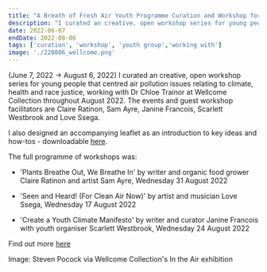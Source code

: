 ```yaml
---
title: "A Breath of Fresh Air Youth Programme Curation and Workshop for Wellcome Collection"
description: "I curated an creative, open workshop series for young people that centred air pollution issues relating to climate, health and race justice, working with Dr Chloe Trainor at Wellcome Collection throughout August 2022. The events and guest workshop facilitators are Claire Ratinon, Sam Ayre, Janine Francois, Scarlett Westbrook and Love Ssega. (June 7, 2022 → August 6, 2022) "
date: 2022-06-07
endDate: 2022-08-06
tags: ['curation', 'workshop', 'youth group','working with']
image: './220806_wellcome.png'
---
```


(June 7, 2022 → August 6, 2022) I curated an creative, open workshop series for young people that centred air pollution issues relating to climate, health and race justice, working with Dr Chloe Trainor at Wellcome Collection throughout August 2022. The events and guest workshop facilitators are Claire Ratinon, Sam Ayre, Janine Francois, Scarlett Westbrook and Love Ssega. 

I also designed an accompanying leaflet as an introduction to key ideas and how-tos - downloadable [here](https://wellcomecollection.cdn.prismic.io/wellcomecollection/ed0831ca-123b-4740-88d1-542f1cff6236_A+Breath+of+fresh+Air+resource+PDF.pdf). 

The full programme of workshops was: 

- 'Plants Breathe Out, We Breathe In' by writer and organic food grower Claire Ratinon and artist Sam Ayre, Wednesday 31 August 2022

- 'Seen and Heard! (For Clean Air Now)' by artist and musician Love Ssega, Wednesday 17 August 2022 

- 'Create a Youth Climate Manifesto' by writer and curator Janine Francois with youth organiser Scarlett Westbrook, Wednesday 24 August 2022

Find out more [here](https://wellcomecollection.org/event-series/Ys11qhEAACEAgsTe)

Image: Steven Pocock via Wellcome Collection's In the Air exhibition